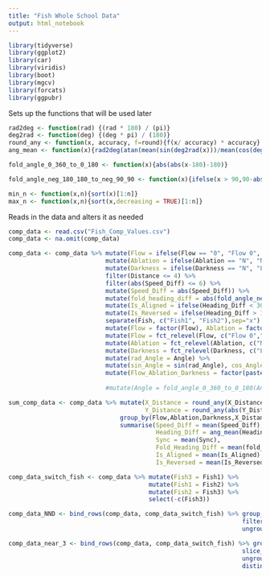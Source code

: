```yaml
---
title: "Fish Whole School Data"
output: html_notebook
---
```


```r
library(tidyverse)
library(ggplot2)
library(car)
library(viridis)
library(boot)
library(mgcv)
library(forcats)
library(ggpubr)
```

Sets up the functions that will be used later 
```r
rad2deg <- function(rad) {(rad * 180) / (pi)}
deg2rad <- function(deg) {(deg * pi) / (180)}
round_any <- function(x, accuracy, f=round){f(x/ accuracy) * accuracy}
ang_mean <- function(x){rad2deg(atan(mean(sin(deg2rad(x)))/mean(cos(deg2rad(x)))))}

fold_angle_0_360_to_0_180 <- function(x){abs(abs(x-180)-180)}

fold_angle_neg_180_180_to_neg_90_90 <- function(x){ifelse(x > 90,90-abs(90-x),ifelse(x < -90, -90+abs(-90-x), x))}

min_n <- function(x,n){sort(x)[1:n]}
max_n <- function(x,n){sort(x,decreasing = TRUE)[1:n]}
```

Reads in the data and alters it as needed 
```r
comp_data <- read.csv("Fish_Comp_Values.csv")
comp_data <- na.omit(comp_data)

comp_data <- comp_data %>% mutate(Flow = ifelse(Flow == "0", "Flow 0", "Flow 2")) %>%
                           mutate(Ablation = ifelse(Ablation == "N", "No Ablation", "Ablated")) %>%
                           mutate(Darkness = ifelse(Darkness == "N", "Light", "Dark")) %>%
                           filter(Distance <= 4) %>%
                           filter(abs(Speed_Diff) <= 6) %>% 
                           mutate(Speed_Diff = abs(Speed_Diff)) %>%
                           mutate(fold_heading_diff = abs(fold_angle_neg_180_180_to_neg_90_90(Heading_Diff))) %>%
                           mutate(Is_Aligned = ifelse(Heading_Diff < 30, 1, 0)) %>%
                           mutate(Is_Reversed = ifelse(Heading_Diff > 150, 1, 0)) %>%
                           separate(Fish, c("Fish1", "Fish2"),sep="x") %>%
                           mutate(Flow = factor(Flow), Ablation = factor(Ablation), Darkness = factor(Darkness)) %>%
                           mutate(Flow = fct_relevel(Flow, c("Flow 0","Flow 2"))) %>%
                           mutate(Ablation = fct_relevel(Ablation, c("No Ablation","Ablated"))) %>%
                           mutate(Darkness = fct_relevel(Darkness, c("Light","Dark"))) %>%
                           mutate(rad_Angle = Angle) %>%
                           mutate(sin_Angle = sin(rad_Angle), cos_Angle = cos(rad_Angle)) %>%
                           mutate(Flow_Ablation_Darkness = factor(paste(Flow,Ablation,Darkness,sep=", ")))
                           
                           #mutate(Angle = fold_angle_0_360_to_0_180(Angle))

sum_comp_data <- comp_data %>% mutate(X_Distance = round_any(X_Distance,0.25), 
                                      Y_Distance = round_any(abs(Y_Distance),0.25)) %>%
                               group_by(Flow,Ablation,Darkness,X_Distance,Y_Distance) %>%
                               summarise(Speed_Diff = mean(Speed_Diff),
                                         Heading_Diff = ang_mean(Heading_Diff),
                                         Sync = mean(Sync),
                                         Fold_Heading_Diff = mean(fold_heading_diff),
                                         Is_Aligned = mean(Is_Aligned),
                                         Is_Reversed = mean(Is_Reversed))

comp_data_switch_fish <- comp_data %>% mutate(Fish3 = Fish1) %>%
                                       mutate(Fish1 = Fish2) %>%
                                       mutate(Fish2 = Fish3) %>%
                                       select(-c(Fish3))

comp_data_NND <- bind_rows(comp_data, comp_data_switch_fish) %>% group_by(Year,Month,Day,Trial,Fish1,Tailbeat.Num) %>%
                                                                 filter(Distance == min(Distance)) %>%
                                                                 ungroup()

comp_data_near_3 <- bind_rows(comp_data, comp_data_switch_fish) %>% group_by(Year,Month,Day,Trial,Fish1,Tailbeat.Num) %>%
                                                                 slice_min(Distance, n = 3) %>%
                                                                 ungroup() %>%
                                                                 distinct(Distance, .keep_all= TRUE)
```